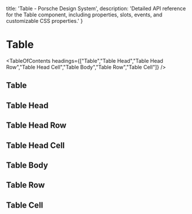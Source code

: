 
  title: 'Table - Porsche Design System',
  description: 'Detailed API reference for the Table component, including properties, slots, events, and customizable CSS properties.'
}

# Table <ComponentStatus tagName="p-table"></ComponentStatus>

<TableOfContents headings={["Table","Table Head","Table Head Row","Table Head Cell","Table Body","Table Row","Table Cell"]} />

## Table

<ComponentApi tagName="p-table" showTableOfContents={false} />

## Table Head

<ComponentApi tagName="p-table-head" showTableOfContents={false} />

## Table Head Row

<ComponentApi tagName="p-table-head-row" showTableOfContents={false} />

## Table Head Cell

<ComponentApi tagName="p-table-head-cell" showTableOfContents={false} />

## Table Body

<ComponentApi tagName="p-table-body" showTableOfContents={false} />

## Table Row

<ComponentApi tagName="p-table-row" showTableOfContents={false} />

## Table Cell

<ComponentApi tagName="p-table-cell" showTableOfContents={false} />